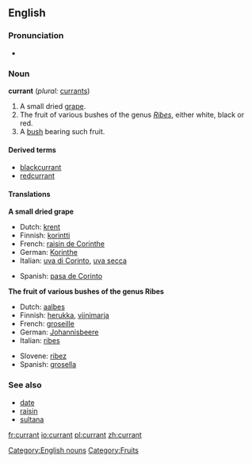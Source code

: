 ==English==
===Pronunciation===
*{{audio|en-uk-currant.ogg|Audio (UK)}}

===Noun===
'''currant''' (''plural:'' [[currants]])

# A small dried [[grape]].
# The fruit of various bushes of the genus ''[[Ribes]]'', either white, black or red.
# A [[bush]] bearing such fruit.

====Derived terms====
*[[blackcurrant]]
*[[redcurrant]]

====Translations====
'''A small dried grape'''
{{top}}
*Dutch: [[krent]] {{f}}
*Finnish:  [[korintti]]
*French: [[raisin de Corinthe]] {{m}}
*German:  [[Korinthe]] {{f}}
*Italian: [[uva di Corinto]], [[uva secca]]
{{mid}}
*Spanish: [[pasa de Corinto]]
{{bottom}}

'''The fruit of various bushes of the genus Ribes'''
{{top}}
*Dutch: [[aalbes]] {{f}}
*Finnish:  [[herukka]], [[viinimarja]]
*French: [[groseille]] {{f}}
*German:  [[Johannisbeere]] {{f}}
*Italian: [[ribes]]
{{mid}}
*Slovene: [[ribez]] {{m}}
*Spanish: [[grosella]]
{{bottom}}

[[Category:English nouns]]

===See also===
*[[date]]
*[[raisin]]
*[[sultana]]

[[Category:Fruits]]

[[fr:currant]]
[[io:currant]]
[[pl:currant]]
[[zh:currant]]